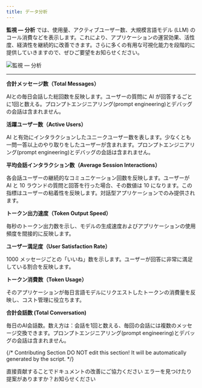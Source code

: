 ```yaml
---
title: データ分析
---
```


**監視 — 分析** では、使用量、アクティブユーザー数、大規模言語モデル (LLM) のコール消費などを表示します。これにより、アプリケーションの運営効果、活性度、経済性を継続的に改善できます。さらに多くの有用な可視化能力を段階的に提供していきますので、ぜひご要望をお知らせください。

![監視 — 分析](https://assets-docs.dify.ai/dify-enterprise-mintlify/jp/guides/monitoring/273fbe372440ad8da870e6524854fa97.png)

***

**合計メッセージ数（Total Messages）**

AIとの毎日会話した総回数を反映します。ユーザーの質問に AI が回答するごとに1回と数える。プロンプトエンジニアリング(prompt engineering)とデバッグの会話は含まれません。

**活躍ユーザー数（Active Users）**

AI と有効にインタラクションしたユニークユーザー数を表します。少なくとも一問一答以上のやり取りをしたユーザーが含まれます。プロンプトエンジニアリング(prompt engineering)とデバッグの会話は含まれません。

**平均会話インタラクション数（Average Session Interactions）**

各会話ユーザーの継続的なコミュニケーション回数を反映します。ユーザーが AI と 10 ラウンドの質問と回答を行った場合、その数値は 10 になります。この指標はユーザーの粘着性を反映します。対話型アプリケーションでのみ提供されます。

**トークン出力速度（Token Output Speed）**

毎秒のトークン出力数を示し、モデルの生成速度およびアプリケーションの使用頻度を間接的に反映します。

**ユーザー満足度（User Satisfaction Rate）**

1000 メッセージごとの「いいね」数を示します。ユーザーが回答に非常に満足している割合を反映します。

**トークン消費数（Token Usage）**

そのアプリケーションが毎日言語モデルにリクエストしたトークンの消費量を反映し、コスト管理に役立ちます。

**合計会話数 (Total Conversation)**

毎日のAI会話数。数え方は：会話を1回と数える、毎回の会話には複数のメッセージ交換できます。プロンプトエンジニアリング(prompt engineering)とデバッグの会話は含まれません。

{/*
Contributing Section
DO NOT edit this section!
It will be automatically generated by the script.
*/}

<CardGroup cols="2">
    <Card
        title="このページを編集する"
        icon="pen-to-square"
        href="https://github.com/langgenius/dify-docs-mintlify/edit/main/ja-jp/guides/monitoring/analysis.mdx"
    >
        直接貢献することでドキュメントの改善にご協力ください
    </Card>
    <Card
        title="問題を報告する"
        icon="github"
        href="https://github.com/langgenius/dify-docs-mintlify/issues/new?title=ドキュメントの問題%3A%20&body=%23%23%20問題の説明%0A%3C%21--%20発見した問題について簡単に説明してください%20--%3E%0A%0A%23%23%20ページリンク%0Ahttps%3A%2F%2Fgithub.com%2Flanggenius%2Fdify-docs-mintlify%2Fblob%2Fmain%2Fja-jp/guides/monitoring%2Fanalysis.mdx%0A%0A%23%23%20提案される変更%0A%3C%21--%20特定の変更案がある場合は、ここで説明してください%20--%3E%0A%0A%3C%21--%20ドキュメントの品質向上にご協力いただきありがとうございます！%20--%3E"
    >
        エラーを見つけたり提案がありますか？お知らせください
    </Card>
</CardGroup>
